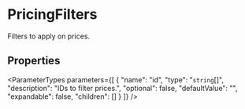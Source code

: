 
# PricingFilters

Filters to apply on prices.

## Properties

<ParameterTypes parameters={[
  {
    "name": "id",
    "type": "`string`[]",
    "description": "IDs to filter prices.",
    "optional": false,
    "defaultValue": "",
    "expandable": false,
    "children": []
  }
]} />
